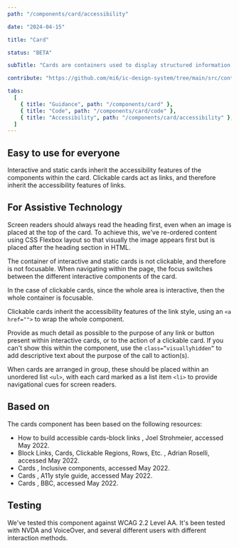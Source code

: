 ```yaml
---
path: "/components/card/accessibility"

date: "2024-04-15"

title: "Card"

status: "BETA"

subTitle: "Cards are containers used to display structured information or interactive content."

contribute: "https://github.com/mi6/ic-design-system/tree/main/src/content/structured/components/card"

tabs:
  [
    { title: "Guidance", path: "/components/card" },
    { title: "Code", path: "/components/card/code" },
    { title: "Accessibility", path: "/components/card/accessibility" },
  ]
---
```


## Easy to use for everyone

Interactive and static cards inherit the accessibility features of the components within the card. Clickable cards act as links, and therefore inherit the accessibility features of links.

## For Assistive Technology

Screen readers should always read the heading first, even when an image is placed at the top of the card. To achieve this, we've re-ordered content using CSS Flexbox layout so that visually the image appears first but is placed after the heading section in HTML.

The container of interactive and static cards is not clickable, and therefore is not focusable. When navigating within the page, the focus switches between the different interactive components of the card.

In the case of clickable cards, since the whole area is interactive, then the whole container is focusable.

Clickable cards inherit the accessibility features of the link style, using an `<a href="">` to wrap the whole component.

Provide as much detail as possible to the purpose of any link or button present within interactive cards, or to the action of a clickable card. If you can't show this within the component, use the `class=”visuallyhidden”` to add descriptive text about the purpose of the call to action(s).

When cards are arranged in group, these should be placed within an unordered list `<ul>`, with each card marked as a list item `<li>` to provide navigational cues for screen readers.

## Based on

The cards component has been based on the following resources:

<ul>
  <li>
    <ic-link
      target="_blank"
      href="https://www.nomensa.com/blog/how-build-accessible-cards-block-links"
      rel="noreferer noopener nofollow"
    >
      How to build accessible cards-block links
    </ic-link>
    , Joel Strohmeier, accessed May 2022.
  </li>
  <li>
    <ic-link
      target="_blank"
      href="https://adrianroselli.com/2020/02/block-links-cards-clickable-regions-etc.html"
      rel="noreferer noopener nofollow"
    >
      Block Links, Cards, Clickable Regions, Rows, Etc.
    </ic-link>
    , Adrian Roselli, accessed May 2022.
  </li>
  <li>
    <ic-link
      target="_blank"
      href="https://inclusive-components.design/card"
      rel="noreferer noopener nofollow"
    >
      Cards
    </ic-link>
    , Inclusive components, accessed May 2022.
  </li>
  <li>
    <ic-link
      target="_blank"
      href="https://a11y-style-guide.com/style-guide/section-cards.html"
      rel="noreferer noopener nofollow"
    >
      Cards
    </ic-link>
    , A11y style guide, accessed May 2022.
  </li>
  <li>
    <ic-link
      target="_blank"
      href="https://bbc.github.io/gel/components/card/"
      rel="noreferer noopener nofollow"
    >
      Cards
    </ic-link>
    , BBC, accessed May 2022.
  </li>
</ul>

## Testing

We've tested this component against WCAG 2.2 Level AA. It's been tested with NVDA and VoiceOver, and several different users with different interaction methods.
